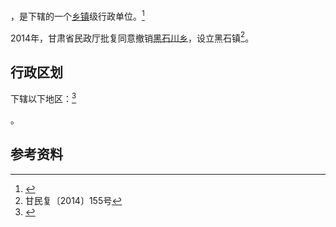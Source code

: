 {{中国乡级行政区|62/01/22/200/000}}

'''{{PAGENAMEBASE}}'''，是{{PRC admin/fullname|62/01/22/200/000|3}}下辖的一个[[乡镇|乡镇]]级行政单位。<ref>{{PRC admin/ref sgc|{{PRC admin/parent|62/01/22/200/000}}}}</ref>

2014年，甘肃省民政厅批复同意撤销[[黑石川乡|黑石川乡]]，设立黑石镇<ref>甘民复〔2014〕155号</ref>。

== 行政区划 ==

{{PAGENAMEBASE}}下辖以下地区：<ref>{{PRC admin/ref sgc|62/01/22/200/000}}</ref>

{{PRC admin/children|62/01/22/200/000}}。

== 参考资料 ==

{{reflist}}

{{行政区划小作品}}
{{PRC admin/navcat|62/01/22/200/000}}